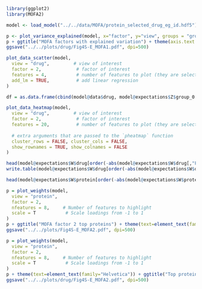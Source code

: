 
```r
library(ggplot2)
library(MOFA2)

```


```r
model <- load_model("../../data/MOFA/protein_selected_drug_eg_id.hdf5")

```
```r
p <- plot_variance_explained(model, x="factor", y="view", groups = "group_0")
p + ggtitle("MOFA factors with explained variation") + theme(axis.text.x = element_text(color="black", angle=40, vjust=1, hjust=1), text=element_text(family="Helvetica"), plot.title = element_text(family="Helvetica", size=18))
ggsave("../../plots/drug/Fig4S-E_MOFA1.pdf", dpi=500)

```


```r
plot_data_scatter(model,
  view = "drug",         # view of interest
  factor = 2,             # factor of interest
  features = 4,           # number of features to plot (they are selected by loading)
  add_lm = TRUE,          # add linear regression
)
```

```r
df = as.data.frame(cbind(model@data$drug, model@expectations$Z$group_0[, "Factor2"]), row.names = rownames(model@data$drug), col.names = c("IC50", "Factor2"), stringsAsFactors=F)
```


```r
plot_data_heatmap(model,
  view = "drug",         # view of interest
  factor = 2,             # factor of interest
  features = 20,          # number of features to plot (they are selected by loading)
  
  # extra arguments that are passed to the `pheatmap` function
  cluster_rows = FALSE, cluster_cols = FALSE,
  show_rownames = TRUE, show_colnames = FALSE
)
```

```r
head(model@expectations$W$drug[order(-abs(model@expectations$W$drug[,"Factor2"])),], 30)
write.table(model@expectations$W$drug[order(-abs(model@expectations$W$drug[,"Factor2"])),], "../../data/MOFA/mofa_drugs.csv", sep = ",")
```


```r
head(model@expectations$W$protein[order(-abs(model@expectations$W$protein[,"Factor2"])),], 20)
```

```r
p = plot_weights(model,
  view = "protein",
  factor = 2,
  nfeatures = 8,     # Number of features to highlight
  scale = T           # Scale loadings from -1 to 1
)
p + ggtitle("MOFA factor 2 top proteins") + theme(text=element_text(family="Helvetica"), plot.title = element_text(family="Helvetica", size=18))
ggsave("../../plots/Fig4S-E_MOFA2.pdf", dpi=500)
```

```r
p = plot_weights(model,
  view = "protein",
  factor = 2,
  nfeatures = 8,     # Number of features to highlight
  scale = T           # Scale loadings from -1 to 1
)
p + theme(text=element_text(family="Helvetica")) + ggtitle("Top proteins for factor 2")
ggsave("../../plots/drug/Fig4S-E_MOFA2.pdf", dpi=500)
```
